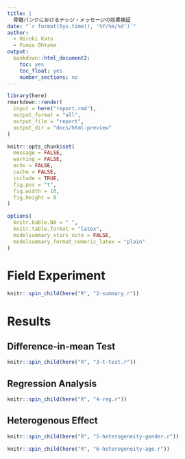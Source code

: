 ```yaml
---
title: |
  骨髄バンクにおけるナッジ・メッセージの効果検証
date: "`r format(Sys.time(), '%Y/%m/%d')`"
author:
  - Hiroki Kato
  - Fumio Ohtake
output:
  bookdown::html_document2:
    toc: yes
    toc_float: yes
    number_sections: no
---
```


```r
library(here)
rmarkdown::render(
  input = here("report.rmd"),
  output_format = "all",
  output_file = "report",
  output_dir = "docs/html-preview"
)
```

```r
knitr::opts_chunk$set(
  message = FALSE,
  warning = FALSE,
  echo = FALSE,
  cache = FALSE,
  include = TRUE,
  fig.pos = "t",
  fig.width = 10,
  fig.height = 8
)

options(
  knitr.kable.NA = " ",
  knitr.table.format = "latex",
  modelsummary_stars_note = FALSE,
  modelsummary_format_numeric_latex = "plain"
)
```

# Field Experiment

```r
knitr::spin_child(here("R", "2-summary.r"))
```

# Results

## Difference-in-mean Test

```r
knitr::spin_child(here("R", "3-t-test.r"))
```

## Regression Analysis

```r
knitr::spin_child(here("R", "4-reg.r"))
```

## Heterogenous Effect

```r
knitr::spin_child(here("R", "5-heterogeneity-gender.r"))
```

```r
knitr::spin_child(here("R", "6-heterogeneity-age.r"))
```